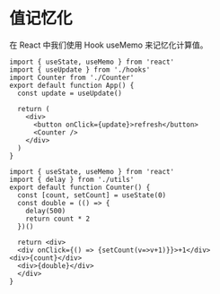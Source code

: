 # 值记忆化

在 React 中我们使用 Hook useMemo 来记忆化计算值。


<CodeBlock>

```tsx
import { useState, useMemo } from 'react'
import { useUpdate } from './hooks'
import Counter from './Counter'
export default function App() {
  const update = useUpdate()

  return (
    <div>
      <button onClick={update}>refresh</button>
      <Counter />
    </div>
  )
}
```

```Counter.tsx
import { useState, useMemo } from 'react'
import { delay } from './utils'
export default function Counter() {
  const [count, setCount] = useState(0)
  const double = (() => {
    delay(500)
    return count * 2
  })()

  return <div>
  <div onClick={() => {setCount(v=>v+1)}}>+1</div>
<div>{count}</div>
  <div>{double}</div>
  </div>
}
```

</CodeBlock>
